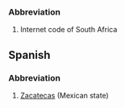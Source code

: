 ===Abbreviation===

#Internet code of South Africa

==Spanish==
===Abbreviation===
#[[Zacatecas]] (Mexican state)